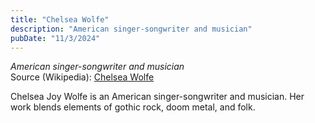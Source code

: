 ```yaml
---
title: "Chelsea Wolfe"
description: "American singer-songwriter and musician"
pubDate: "11/3/2024"
---
```


*American singer-songwriter and musician*  
Source (Wikipedia): [Chelsea Wolfe][1]

Chelsea Joy Wolfe is an American singer-songwriter and musician. Her work blends elements of gothic rock, doom metal, and folk.

[1]: https://en.wikipedia.org/wiki/Chelsea_Wolfe
